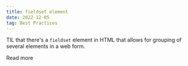 ```yaml
---
title: fieldset element
date: 2022-12-05
tag: Best Practices
---
```


TIL that there's a `fieldset` element in HTML that allows for grouping of several elements in a web form.

<TextLink href="https://developer.mozilla.org/en-US/docs/Web/HTML/Element/fieldset">Read more</TextLink>
